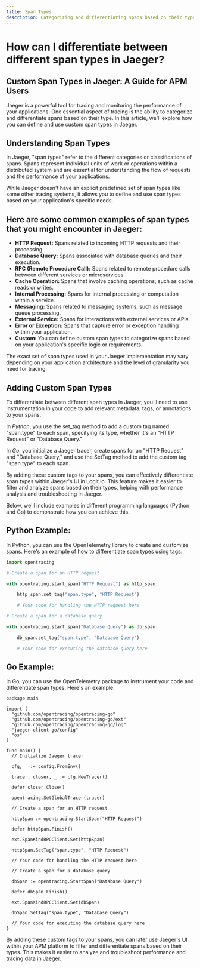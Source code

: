 ```yaml
---
title: Span Types
description: Categorizing and differentiating spans based on their type is crucial. Learn how to differentiate between different span types in Jaeger with our helpful guide
---
```


# How can I differentiate between different span types in Jaeger?

## Custom Span Types in Jaeger: A Guide for APM Users

Jaeger is a powerful tool for tracing and monitoring the performance of 
your applications. One essential aspect of tracing is the ability to 
categorize and differentiate spans based on their type. In this article, 
we'll explore how you can define and use custom span types in Jaeger.

## Understanding Span Types

In Jaeger, "span types" refer to the different categories or classifications 
of spans. Spans represent individual units of work or operations within a 
distributed system and are essential for understanding the flow of requests 
and the performance of your applications.

While Jaeger doesn't have an explicit predefined set of span types like 
some other tracing systems, it allows you to define and use span types 
based on your application's specific needs.

## Here are some common examples of span types that you might encounter in Jaeger:
- **HTTP Request:** Spans related to incoming HTTP requests and their processing.
- **Database Query:** Spans associated with database queries and their execution.
- **RPC (Remote Procedure Call):** Spans related to remote procedure calls between different services or microservices.
- **Cache Operation:** Spans that involve caching operations, such as cache reads or writes.
- **Internal Processing:** Spans for internal processing or computation within a service.
- **Messaging:** Spans related to messaging systems, such as message queue processing.
- **External Service:** Spans for interactions with external services or APIs.
- **Error or Exception:** Spans that capture error or exception handling within your application.
- **Custom:** You can define custom span types to categorize spans based on your application's specific logic or requirements.

The exact set of span types used in your Jaeger implementation may vary depending 
on your application architecture and the level of granularity you need for tracing.

## Adding Custom Span Types
To differentiate between different span types in Jaeger, you'll need 
to use instrumentation in your code to add relevant metadata, tags, or annotations to your spans.

In *Python*, you use the set_tag method to add a custom tag named "span.type" 
to each span, specifying its type, whether it's an "HTTP Request" or "Database Query."

In *Go*, you initialize a Jaeger tracer, create spans for an "HTTP Request" 
and "Database Query," and use the SetTag method to add the custom tag "span.type" to each span.

By adding these custom tags to your spans, you can effectively differentiate 
span types within Jaeger's UI in Logit.io. This feature makes it easier to 
filter and analyze spans based on their types, helping with performance 
analysis and troubleshooting in Jaeger.

Below, we'll include examples in different programming languages 
(Python and Go) to demonstrate how you can achieve this.

## Python Example:

In Python, you can use the OpenTelemetry library to create and customize spans. 
Here's an example of how to differentiate span types using tags:

```python copy showLineNumbers
import opentracing

# Create a span for an HTTP request

with opentracing.start_span("HTTP Request") as http_span:

    http_span.set_tag("span.type", "HTTP Request")

    # Your code for handling the HTTP request here

# Create a span for a database query

with opentracing.start_span("Database Query") as db_span:

    db_span.set_tag("span.type", "Database Query")

    # Your code for executing the database query here
```

## Go Example:

In Go, you can use the OpenTelemetry package to instrument your code and 
differentiate span types. Here's an example:

```golang copy showLineNumbers
package main

import (
  "github.com/opentracing/opentracing-go"
  "github.com/opentracing/opentracing-go/ext"
  "github.com/opentracing/opentracing-go/log"
  "jaeger-client-go/config"
  "os"
) 

func main() {
  // Initialize Jaeger tracer

  cfg, _ := config.FromEnv()

  tracer, closer, _ := cfg.NewTracer()

  defer closer.Close()

  opentracing.SetGlobalTracer(tracer)

  // Create a span for an HTTP request

  httpSpan := opentracing.StartSpan("HTTP Request")

  defer httpSpan.Finish()

  ext.SpanKindRPCClient.Set(httpSpan)

  httpSpan.SetTag("span.type", "HTTP Request")

  // Your code for handling the HTTP request here

  // Create a span for a database query

  dbSpan := opentracing.StartSpan("Database Query")

  defer dbSpan.Finish()

  ext.SpanKindRPCClient.Set(dbSpan)

  dbSpan.SetTag("span.type", "Database Query")

  // Your code for executing the database query here
}
```

By adding these custom tags to your spans, you can later use Jaeger's 
UI within your APM platform to filter and differentiate spans based on 
their types. This makes it easier to analyze and troubleshoot 
performance and tracing data in Jaeger.